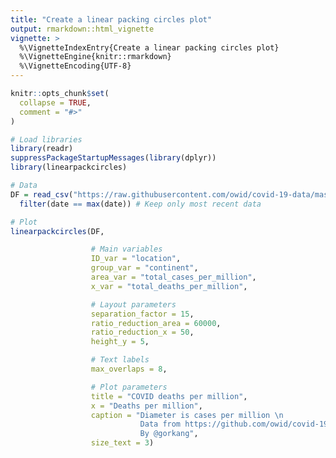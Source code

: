 ```yaml
---
title: "Create a linear packing circles plot"
output: rmarkdown::html_vignette
vignette: >
  %\VignetteIndexEntry{Create a linear packing circles plot}
  %\VignetteEngine{knitr::rmarkdown}
  %\VignetteEncoding{UTF-8}
---
```


```r
knitr::opts_chunk$set(
  collapse = TRUE,
  comment = "#>"
)
```

```r
# Load libraries
library(readr)
suppressPackageStartupMessages(library(dplyr))
library(linearpackcircles)

```

```r

# Data
DF = read_csv("https://raw.githubusercontent.com/owid/covid-19-data/master/public/data/owid-covid-data.csv", show_col_types = FALSE) %>%
  filter(date == max(date)) # Keep only most recent data

# Plot
linearpackcircles(DF,

                  # Main variables
                  ID_var = "location",
                  group_var = "continent",
                  area_var = "total_cases_per_million",
                  x_var = "total_deaths_per_million",

                  # Layout parameters
                  separation_factor = 15,
                  ratio_reduction_area = 60000,
                  ratio_reduction_x = 50,
                  height_y = 5,

                  # Text labels
                  max_overlaps = 8,

                  # Plot parameters
                  title = "COVID deaths per million",
                  x = "Deaths per million",
                  caption = "Diameter is cases per million \n
                             Data from https://github.com/owid/covid-19-data \n
                             By @gorkang",
                  size_text = 3)

```

